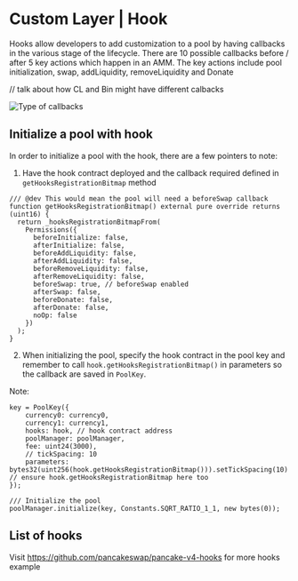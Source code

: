 # Custom Layer | Hook

Hooks allow developers to add customization to a pool by having callbacks in the various stage of the lifecycle. There are 10 possible callbacks before / after 5 key actions which happen in an AMM. The key actions include pool initialization, swap, addLiquidity, removeLiquidity and Donate

// talk about how CL and Bin might have different calbacks

![Type of callbacks](/v4/custom-layer-hook-1.png)

## Initialize a pool with hook

In order to initialize a pool with the hook, there are a few pointers to note:

1. Have the hook contract deployed and the callback required defined in `getHooksRegistrationBitmap` method

```solidity
/// @dev This would mean the pool will need a beforeSwap callback
function getHooksRegistrationBitmap() external pure override returns (uint16) {
  return _hooksRegistrationBitmapFrom(
    Permissions({
      beforeInitialize: false,
      afterInitialize: false,
      beforeAddLiquidity: false,
      afterAddLiquidity: false,
      beforeRemoveLiquidity: false,
      afterRemoveLiquidity: false,
      beforeSwap: true, // beforeSwap enabled
      afterSwap: false,
      beforeDonate: false,
      afterDonate: false,
      noOp: false
    })
  );
}
```

2. When initializing the pool, specify the hook contract in the pool key and remember to call `hook.getHooksRegistrationBitmap()` in parameters so the callback are saved in `PoolKey`.

Note: 

```solidity 
key = PoolKey({
    currency0: currency0,
    currency1: currency1,
    hooks: hook, // hook contract address 
    poolManager: poolManager,
    fee: uint24(3000),
    // tickSpacing: 10
    parameters: bytes32(uint256(hook.getHooksRegistrationBitmap())).setTickSpacing(10) // ensure hook.getHooksRegistrationBitmap here too
});

/// Initialize the pool 
poolManager.initialize(key, Constants.SQRT_RATIO_1_1, new bytes(0));
```

## List of hooks 

Visit https://github.com/pancakeswap/pancake-v4-hooks for more hooks example